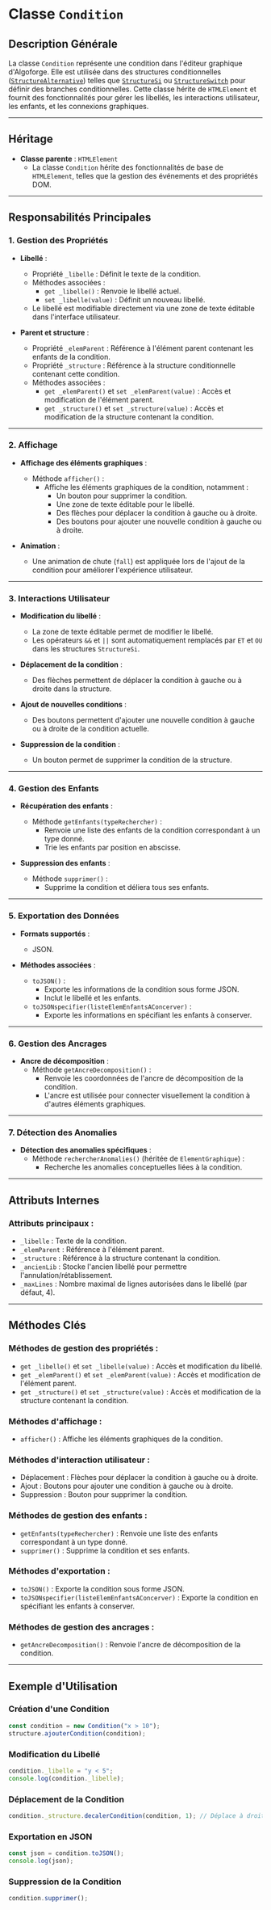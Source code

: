 # Classe `Condition`

## Description Générale

La classe `Condition` représente une condition dans l'éditeur graphique d'Algoforge. Elle est utilisée dans des structures conditionnelles ([`StructureAlternative`](./04_structure_alt.mdx)) telles que [`StructureSi`](./05_si.mdx) ou [`StructureSwitch`](./06_switch.mdx) pour définir des branches conditionnelles. Cette classe hérite de `HTMLElement` et fournit des fonctionnalités pour gérer les libellés, les interactions utilisateur, les enfants, et les connexions graphiques.

---

## Héritage

-   **Classe parente** : `HTMLElement`
    -   La classe `Condition` hérite des fonctionnalités de base de `HTMLElement`, telles que la gestion des événements et des propriétés DOM.

---

## Responsabilités Principales

### 1. **Gestion des Propriétés**

-   **Libellé** :

    -   Propriété `_libelle` : Définit le texte de la condition.
    -   Méthodes associées :
        -   `get _libelle()` : Renvoie le libellé actuel.
        -   `set _libelle(value)` : Définit un nouveau libellé.
    -   Le libellé est modifiable directement via une zone de texte éditable dans l'interface utilisateur.

-   **Parent et structure** :
    -   Propriété `_elemParent` : Référence à l'élément parent contenant les enfants de la condition.
    -   Propriété `_structure` : Référence à la structure conditionnelle contenant cette condition.
    -   Méthodes associées :
        -   `get _elemParent()` et `set _elemParent(value)` : Accès et modification de l'élément parent.
        -   `get _structure()` et `set _structure(value)` : Accès et modification de la structure contenant la condition.

---

### 2. **Affichage**

-   **Affichage des éléments graphiques** :

    -   Méthode `afficher()` :
        -   Affiche les éléments graphiques de la condition, notamment :
            -   Un bouton pour supprimer la condition.
            -   Une zone de texte éditable pour le libellé.
            -   Des flèches pour déplacer la condition à gauche ou à droite.
            -   Des boutons pour ajouter une nouvelle condition à gauche ou à droite.

-   **Animation** :
    -   Une animation de chute (`fall`) est appliquée lors de l'ajout de la condition pour améliorer l'expérience utilisateur.

---

### 3. **Interactions Utilisateur**

-   **Modification du libellé** :

    -   La zone de texte éditable permet de modifier le libellé.
    -   Les opérateurs `&&` et `||` sont automatiquement remplacés par `ET` et `OU` dans les structures `StructureSi`.

-   **Déplacement de la condition** :

    -   Des flèches permettent de déplacer la condition à gauche ou à droite dans la structure.

-   **Ajout de nouvelles conditions** :

    -   Des boutons permettent d'ajouter une nouvelle condition à gauche ou à droite de la condition actuelle.

-   **Suppression de la condition** :
    -   Un bouton permet de supprimer la condition de la structure.

---

### 4. **Gestion des Enfants**

-   **Récupération des enfants** :

    -   Méthode `getEnfants(typeRechercher)` :
        -   Renvoie une liste des enfants de la condition correspondant à un type donné.
        -   Trie les enfants par position en abscisse.

-   **Suppression des enfants** :
    -   Méthode `supprimer()` :
        -   Supprime la condition et déliera tous ses enfants.

---

### 5. **Exportation des Données**

-   **Formats supportés** :

    -   JSON.

-   **Méthodes associées** :
    -   `toJSON()` :
        -   Exporte les informations de la condition sous forme JSON.
        -   Inclut le libellé et les enfants.
    -   `toJSONspecifier(listeElemEnfantsAConcerver)` :
        -   Exporte les informations en spécifiant les enfants à conserver.

---

### 6. **Gestion des Ancrages**

-   **Ancre de décomposition** :
    -   Méthode `getAncreDecomposition()` :
        -   Renvoie les coordonnées de l'ancre de décomposition de la condition.
        -   L'ancre est utilisée pour connecter visuellement la condition à d'autres éléments graphiques.

---

### 7. **Détection des Anomalies**

-   **Détection des anomalies spécifiques** :
    -   Méthode `rechercherAnomalies()` (héritée de `ElementGraphique`) :
        -   Recherche les anomalies conceptuelles liées à la condition.

---

## Attributs Internes

### Attributs principaux :

-   `_libelle` : Texte de la condition.
-   `_elemParent` : Référence à l'élément parent.
-   `_structure` : Référence à la structure contenant la condition.
-   `_ancienLib` : Stocke l'ancien libellé pour permettre l'annulation/rétablissement.
-   `_maxLines` : Nombre maximal de lignes autorisées dans le libellé (par défaut, 4).

---

## Méthodes Clés

### Méthodes de gestion des propriétés :

-   `get _libelle()` et `set _libelle(value)` : Accès et modification du libellé.
-   `get _elemParent()` et `set _elemParent(value)` : Accès et modification de l'élément parent.
-   `get _structure()` et `set _structure(value)` : Accès et modification de la structure contenant la condition.

### Méthodes d'affichage :

-   `afficher()` : Affiche les éléments graphiques de la condition.

### Méthodes d'interaction utilisateur :

-   Déplacement : Flèches pour déplacer la condition à gauche ou à droite.
-   Ajout : Boutons pour ajouter une condition à gauche ou à droite.
-   Suppression : Bouton pour supprimer la condition.

### Méthodes de gestion des enfants :

-   `getEnfants(typeRechercher)` : Renvoie une liste des enfants correspondant à un type donné.
-   `supprimer()` : Supprime la condition et ses enfants.

### Méthodes d'exportation :

-   `toJSON()` : Exporte la condition sous forme JSON.
-   `toJSONspecifier(listeElemEnfantsAConcerver)` : Exporte la condition en spécifiant les enfants à conserver.

### Méthodes de gestion des ancrages :

-   `getAncreDecomposition()` : Renvoie l'ancre de décomposition de la condition.

---

## Exemple d'Utilisation

### Création d'une Condition

```javascript
const condition = new Condition("x > 10");
structure.ajouterCondition(condition);
```

### Modification du Libellé

```javascript
condition._libelle = "y < 5";
console.log(condition._libelle);
```

### Déplacement de la Condition

```javascript
condition._structure.decalerCondition(condition, 1); // Déplace à droite
```

### Exportation en JSON

```javascript
const json = condition.toJSON();
console.log(json);
```

### Suppression de la Condition

```javascript
condition.supprimer();
```
